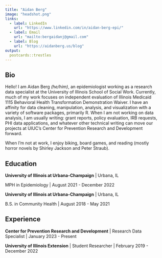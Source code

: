 ---
title: "Aidan Berg"
image: "headshot.png"
links:
  - label: LinkedIn
    url: "https://www.linkedin.com/in/aidan-berg-epi/"
  - label: Email
    url: "mailto:bergaidanj@gmail.com"
  - label: Blog
    url: "https://aidanberg.us/blog"
output:
  postcards::trestles
---

## Bio

Hello! I am Aidan Berg *(he/him)*, an epidemiologist working as a research data specialist at the University of Illinois School of Social Work. Currently, much of my work focuses on independent evaluation of Illinois Medicaid 1115 Behavioral Health Transformation Demonstration Waiver. I have an affinity for data cleaning, manipulation, analysis, and visualization with a variety of software packages, primarily R. When I am not working on data analysis, I am usually writing: grant reports, policy evaluation, IRB requests, PHI data applications, and whatever other technical writing can move our projects at UIUC's Center for Prevention Research and Development forward.

When I'm not at work, I enjoy biking, board games, and reading (mostly horror novels by Shirley Jackson and Peter Straub).


## Education

**University of Illinois at Urbana-Champaign** | Urbana, IL

MPH in Epidemiology | August 2021 - December 2022

**University of Illinois at Urbana-Champaign** | Urbana, IL

B.S. in Community Health | August 2018 - May 2021

## Experience

**Center for Prevention Research and Development** | Research Data Specialist | January 2023 - Present

**University of Illinois Extension** | Student Researcher | February 2019 - December 2022
